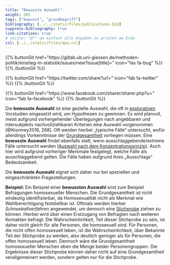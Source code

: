 ```yaml
---
title: "Bewusste Auswahl"
weight: 301
tags: ["bewusst", "grundbegriff"]
bibliography: [../../static/files/publications.bib]
suppress-bibliography: true
link-citations: true
# nocite: "@*" um einfach alle Angaben zu printen am Ende
csl: [../../static/files/apa.csl]
---
```


{{% buttonGit href=\"https\:\/\/gitlab.ub.uni-giessen.de\/methoden-politik\/einstieg-in-statistik\/issues\/new?issue[title]=\" icon=\"fas fa-bug\" %}} {{% /buttonGit %}} 

{{% buttonGit href=\"https\:\/\/twitter.com\/share?url=\" icon=\"fab fa-twitter\" %}} {{% /buttonGit %}}

{{% buttonGit href=\"https\:\/\/www.facebook.com\/sharer\/sharer.php?u=\" icon=\"fab fa-facebook\" %}} {{% /buttonGit %}}

Die **bewusste Auswahl** ist eine gezielte Auswahl, die oft in [explorativen](../../explorativeuntersuchung/index.html) Vorstudien eingesetzt wird, um Hypothesen zu gewinnen. Es wird planvoll, meist aufgrund vorhergehender Überlegungen nach angebbaren und intersubjektiv nachvollziehbaren Kriterien eine Auswahl vorgenommen [@Kromrey2016, 268]. Oft werden hierbei „typische Fälle“ untersucht, wofür allerdings Vorkenntnisse der [Grundgesamtheit](../../glossar/grundgesamtheit/index.html) vorliegen müssen. Eine **bewusste Auswahl** findet ebenfalls statt, wenn ausschlaggebende/extreme Fälle untersucht werden ([Auswahl nach dem Konzentrationsprinzip](../../glossar/auswahlkonzentrationsprinzip/index.html)). Auch hier wird aufgrund vorheriger Merkmale festgelegt, welche Fälle als ausschlaggebend gelten. Die Fälle haben aufgrund ihres „Ausschlags“ Bedeutsamkeit.

Die **bewusste Auswahl** eignet sich daher nur bei speziellen und eingeschränkten Fragestellungen.

**Beispiel:**
Ein Beispiel einer **bewussten Auswahl** sind zum Beispiel Befragungen homosexueller Menschen. Die Grundgesamtheit ist nicht eindeutig identifizierbar, da Homosexualität nicht als Merkmal wie Wahlberechtigung feststellbar ist. Oftmals werden hierbei *Schneeballverfahren* angewendet, um dennoch eine [Stichprobe](../../glossar/stichprobe/index.html) ziehen zu können. Hierbei wird über einen Erstzugang von Befragten nach weiteren Kontakten befragt. Die Wahrscheinlichkeit, Teil dieser Stichprobe zu sein, ist daher nicht gleich für alle Personen, die homosexuell sind. Für Personen, die nicht offen homosexuell leben, ist die Wahrscheinlichkeit, über Bekannte Teil der Stichprobe zu werden, also deutlich geringer als für Personen, die offen homosexuell leben. Dennoch wäre die Grundgesamtheit homosexueller Menschen eben die Menge beider Personengruppen. Die Ergebnisse dieser Stichprobe können daher nicht auf eine Grundgesamtheit verallgemeinert werden, sondern gelten nur für die Stichprobe.
